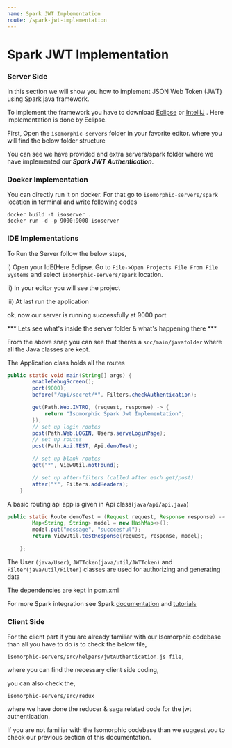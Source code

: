 ```yaml
---
name: Spark JWT Implementation
route: /spark-jwt-implementation
---
```


# Spark JWT Implementation

### Server Side

In this section we will show you how to implement JSON Web Token (JWT) using Spark java framework.

To implement the framework you have to download [Eclipse](http://www.eclipse.org/downloads/packages/) or [IntelliJ](https://www.jetbrains.com/idea/download/) . Here implementation is done by Eclipse.

First, Open the `isomorphic-servers` folder in your favorite editor. where you will find the below folder structure



You can see we have provided and extra servers/spark folder where we have implemented our ***Spark JWT Authentication***.

### Docker Implementation

You can directly run it on docker. For that go to `isomorphic-servers/spark` location in terminal and write following codes

```
docker build -t isoserver .
docker run -d -p 9000:9000 isoserver
```

### IDE Implementations


To Run the Server follow the below steps,

i) Open your IdE(Here Eclipse. Go to `File->Open Projects File From File Systems` and select `isomorphic-servers/spark` location.

ii) In your editor you will see the project

iii) At last run the application

ok, now our server is running successfully at 9000 port

*** Lets see what's inside the server folder & what's happening there ***

From the above snap you can see that theres a `src/main/javafolder` where all the Java classes are kept.

The Application class holds all the routes

```java
public static void main(String[] args) {
        enableDebugScreen();
        port(9000);
        before("/api/secret/*", Filters.checkAuthentication);

        get(Path.Web.INTRO, (request, response) -> {
            return "Isomorphic Spark Jwt Implementation";
        });
        // set up login routes
        post(Path.Web.LOGIN, Users.serveLoginPage);
        // set up routes
        post(Path.Api.TEST, Api.demoTest);

        // set up blank routes
        get("*", ViewUtil.notFound);

        // set up after-filters (called after each get/post)
        after("*", Filters.addHeaders);
    }
```

A basic routing api app is given in Api class(`java/api/api.java`)

```java
public static Route demoTest = (Request request, Response response) -> {
        Map<String, String> model = new HashMap<>();
        model.put("message", "succcesful");
        return ViewUtil.testResponse(request, response, model);

    };
```

The User `(java/User)`, `JWTToken(java/util/JWTToken)` and `Filter(java/util/Filter)` classes are used for authorizing and generating data

The dependencies are kept in pom.xml

For more Spark integration see Spark [documentation](http://sparkjava.com/documentation) and [tutorials](http://sparkjava.com/tutorials/)

### Client Side

For the client part if you are already familiar with our Isomorphic codebase than all you have to do is to check the below file,

```
isomorphic-servers/src/helpers/jwtAuthentication.js file,
```

where you can find the necessary client side coding,

you can also check the,

```
isomorphic-servers/src/redux
```

where we have done the reducer & saga related code for the jwt authentication.

If you are not familiar with the Isomorphic codebase than we suggest you to check our previous section of this documentation.